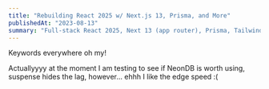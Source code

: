 ```yaml
---
title: "Rebuilding React 2025 w/ Next.js 13, Prisma, and More"
publishedAt: "2023-08-13"
summary: "Full-stack React 2025, Next 13 (app router), Prisma, Tailwind, Shadcn, MongoDB, Typescript, Action Routes, NextAuth"
---
```


Keywords everywhere oh my! 

Actuallyyyy at the moment I am testing to see if NeonDB is worth using, suspense hides the lag,
however... ehhh I like the edge speed :(

